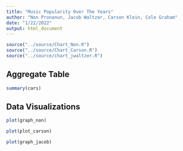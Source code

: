 ```yaml
---
title: "Music Popularity Over The Years"
author: "Non Pronanun, Jacob Waltzer, Carson Klein, Cole Graham"
date: "1/22/2022"
output: html_document
---
```


```r
source("../source/Chart_Non.R")
source("../source/Chart_Carson.R")
source("../source/chart_jwaltzer.R")
```

### 

## Aggregate Table

```r
summary(cars)
```

## Data Visualizations

```r
plot(graph_non)
```

```r
plot(plot_carson)
```

```r
plot(graph_jacob)
```
